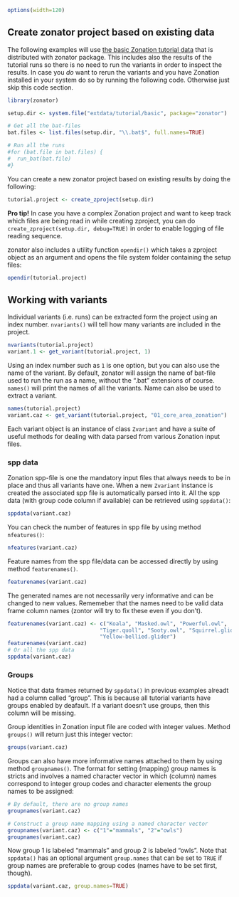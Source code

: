<!--
%\VignetteEngine{knitr::knitr}
%\VignetteIndexEntry{Create zonator project based on existing data}
-->

```r
options(width=120)
```

## Create zonator project based on existing data

The following examples will use 
[the basic Zonation tutorial data](https://github.com/cbig/zonation-tutorial/tree/master/basic)
that is distributed with zonator package. This includes also the results of the
tutorial runs so there is no need to run the variants in order to inspect the
results. In case you *do* want to rerun the variants and you have Zonation
installed in your system do so by running the following code. Otherwise just
skip this code section.

```r
library(zonator)

setup.dir <- system.file("extdata/tutorial/basic", package="zonator")

# Get all the bat-files
bat.files <- list.files(setup.dir, "\\.bat$", full.names=TRUE)

# Run all the runs
#for (bat.file in bat.files) {
#  run_bat(bat.file)
#}

```

You can create a new zonator project based on existing results by doing the 
following:

```r
tutorial.project <- create_zproject(setup.dir)
```

**Pro tip!** In case you have a complex Zonation project and want to keep track
which files are being read in while creating zproject, you can do 
`create_zproject(setup.dir, debug=TRUE)` in order to enable logging of file
reading sequence.

zonator also includes a utility function `opendir()` which takes a zproject
object as an argument and opens the file system folder containing the setup
files:

```r
opendir(tutorial.project)
```

## Working with variants

Individual variants (i.e. runs) can be extracted form the project using an 
index number. `nvariants()` will tell how many variants are included in the 
project.

```r
nvariants(tutorial.project)
variant.1 <- get_variant(tutorial.project, 1)
```

Using an index number such as `1` is one option, but you can also use the name
of the variant. By default, zonator will assign the name of bat-file used to run
the run as a name, without the ".bat" extensions of course. `names()` will print 
the names of all the variants. Name can also be used to extract a variant.

```r
names(tutorial.project)
variant.caz <- get_variant(tutorial.project, "01_core_area_zonation")
```

Each variant object is an instance of class `Zvariant` and have a suite of 
useful methods for dealing with data parsed from various Zonation input files.

### spp data

Zonation spp-file is one the mandatory input files that always needs to be in
place and thus all variants have one. When a new `Zvariant` instance is created
the associated spp file is automatically parsed into it. All the spp data 
(with group code column if available) can be retrieved using `sppdata()`:

```r
sppdata(variant.caz)
```

You can check the number of features in spp file by using method `nfeatures()`:

```r
nfeatures(variant.caz)
```

Feature names from the spp file/data can be accessed directly by using method
`featurenames()`.


```r
featurenames(variant.caz)
```

The generated names are not necessarily very informative and can be changed to
new values. Rememeber that the names need to be valid data frame column names
(zontor will try to fix these even if you don't).

```r
featurenames(variant.caz) <- c("Koala", "Masked.owl", "Powerful.owl", 
                             "Tiger.quoll", "Sooty.owl", "Squirrel.glider",
                             "Yellow-bellied.glider")
featurenames(variant.caz)
# Or all the spp data
sppdata(variant.caz)
```

### Groups

Notice that data frames returned by `sppdata()` in previous examples alreadt had
a column called "group". This is because all tutorial variants have groups 
enabled by deafault. If a variant doesn't use groups, then this column will be
missing.

Group identities in Zonation input file are coded with integer values. Method
`groups()` will return just this integer vector:

```r
groups(variant.caz)
```

Groups can also have more informative names attached to them by using method
`groupnames()`. The format for setting (mapping) group names is stricts and 
involves a named character vector in which (column) names correspond to integer
group codes and character elements the group names to be assigned:

```r
# By default, there are no group names
groupnames(variant.caz)

# Construct a group name mapping using a named character vector
groupnames(variant.caz) <- c("1"="mammals", "2"="owls")
groupnames(variant.caz)
```

Now group 1 is labeled "mammals" and group 2 is labeled "owls". Note that 
`sppdata()` has an optional argument `group.names` that can be set to `TRUE`
if group names are preferable to group codes (names have to be set first,
though).

```r
sppdata(variant.caz, group.names=TRUE)
```
